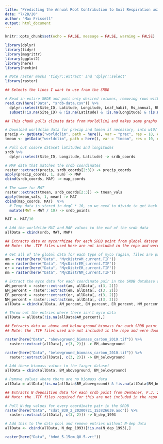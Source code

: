```yaml
---
title: "Predicting the Annual Root Contribution to Soil Respiration using Random Forest Modeling"
date: "7/28/20"
author: "Max Frissell"
output: html_document
---
```


```r
knitr::opts_chunk$set(echo = FALSE, message = FALSE, warning = FALSE)

library(dplyr)
library(tidyr)
library(magrittr)
library(ggplot2)
library(here)
library(hexbin)

# Note raster masks 'tidyr::extract' and 'dplyr::select'
library(raster)
```

```r
## Selects the lines I want to use from the SRDB

# Read in entire SRDB and pull only desired columns, removing rows with missing values
read.csv(here("Data", "srdb-data.csv")) %>%
  dplyr::select(Site_ID, Latitude, Longitude, Leaf_habit, Rs_annual, Rh_annual, RC_annual) %>%
  subset(!is.na(Site_ID) & !is.na(Latitude) & !is.na(Longitude) & !is.na(Leaf_habit) & !is.na(Rs_annual) & !is.na(Rh_annual) & RC_annual >= 0 & RC_annual <= 1) -> srdb
```

```r
## This chunk pulls climate data from WorldClim2 and makes some graphs from the mean annual temperature and precipitation data

# Download worldclim data for precip and tmean if necessary, into w10/ folder
precip <- getData("worldclim", path = here(), var = "prec", res = 10, download = !file.exists("wc10/prec1.hdr"))
tmean <- getData("worldclim", path = here(), var = "tmean", res = 10, download = !file.exists("wc10/wc10/tmean1.hdr"))

# Pull out cosore dataset latitudes and longitudes
srdb %>%
  dplyr::select(Site_ID, Longitude, Latitude) -> srdb_coords

# MAP data that matches the srdb coordinates
raster::extract(precip, srdb_coords[2:3]) -> precip_coords
apply(precip_coords, 1, sum) -> MAP
cbind(srdb_coords, MAP) -> map_coords

# The same for MAT
raster::extract(tmean, srdb_coords[2:3]) -> tmean_vals
apply(tmean_vals, 1, mean) -> MAT
cbind(map_coords, MAT)  %>%
  # Temp data is stored in degC * 10, so we need to divide to get back to degC
  mutate(MAT = MAT / 10) -> srdb_points

MAT <- MAT/10

# Add the worldclim MAT and MAP values to the end of the srdb data
allData = cbind(srdb, MAT, MAP)
```

``` r
## Extracts data on mycorrhizae for each SRDB point from global dataset from Soudzilovskaia et al. 2019
## Note: the .TIF files used here are not included in the repo and were downloaded from https://github.com/nasoudzilovskaia/Soudzilovskaia_NatureComm_MycoMaps/tree/master/Maps_Myco_veg_current on 7/14/20

# Get all of the global data for each type of myco (again, files are pre-downloaded and not in the GitHub repo)
am = raster(here("Data", "MycDistrAM_current.TIF"))
em = raster(here("Data", "MycDistrEM_current.TIF"))
er = raster(here("Data", "MycDistrER_current.TIF"))
nm = raster(here("Data", "MycDistrNM_current.TIF"))

# Extract the myco data for each coordinate pair in the SRDB database and add it to the rest of the data
AM_percent = raster::extract(am, allData[, c(3, 2)])
EM_percent = raster::extract(em, allData[, c(3, 2)])
ER_percent = raster::extract(er, allData[, c(3, 2)])
NM_percent = raster::extract(nm, allData[, c(3, 2)])
allData = cbind(allData, AM_percent, EM_percent, ER_percent, NM_percent)

# Throw out the entries where there isn't myco data
allData = allData[!is.na(allData$AM_percent),]
```

``` r
## Extracts data on above and below ground biomass for each SRDB point from global dataset from Spawn et al. 2020
## Note: the .TIF files used are not included in the repo and were downloaded from https://daac.ornl.gov/cgi-bin/dsviewer.pl?ds_id=1763 on 7/15/20

raster(here("Data", "aboveground_biomass_carbon_2010.tif")) %>%
  raster::extract(allData[, c(3, 2)]) -> BM_aboveground

raster(here("Data", "belowground_biomass_carbon_2010.tif")) %>%
  raster::extract(allData[, c(3, 2)]) -> BM_belowground

# Add these biomass values to the larger dataset
allData = cbind(allData, BM_aboveground, BM_belowground)

# Remove values where there are no biomass data
allData = allData[!is.na(allData$BM_aboveground) & !is.na(allData$BM_belowground),]
```

``` r
## Extracts N deposition data for each srdb point from Dentener, F.J. 2006
## Note: the .TIF files required for this are not included in the repo and were downloaded from https://daac.ornl.gov/cgi-bin/dsviewer.pl?ds_id=830 on 7/21/20

# Pull N-dep values for every coordinate pair in the SRDB
raster(here("Data", "sdat_830_2_20200721_153826639.asc")) %>%
  raster::extract(allData[, c(3, 2)]) -> N_dep_1993

# Add this to the data pool and remove entries without N-dep data
allData <- cbind(allData, N_dep_1993)[!is.na(N_dep_1993),]
```

``` r
raster(here("Data", "bdod_5-15cm_Q0.5.vrt"))
```